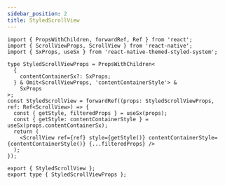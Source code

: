 ```yaml
---
sidebar_position: 2
title: StyledScrollView
---
```


```tsx
import { PropsWithChildren, forwardRef, Ref } from 'react';
import { ScrollViewProps, ScrollView } from 'react-native';
import { SxProps, useSx } from 'react-native-themed-styled-system';

type StyledScrollViewProps = PropsWithChildren<
  {
    contentContainerSx?: SxProps;
  } & Omit<ScrollViewProps, 'contentContainerStyle'> &
    SxProps
>;
const StyledScrollView = forwardRef((props: StyledScrollViewProps, ref: Ref<ScrollView>) => {
  const { getStyle, filteredProps } = useSx(props);
  const { getStyle: contentContainerStyle } = useSx(props.contentContainerSx);
  return (
    <ScrollView ref={ref} style={getStyle()} contentContainerStyle={contentContainerStyle()} {...filteredProps} />
  );
});

export { StyledScrollView };
export type { StyledScrollViewProps };
```